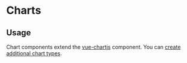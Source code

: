 

<Meta of={ChartStories} />

# Charts

## Usage

Chart components extend the [vue-chartjs](https://github.com/apertureless/vue-chartjs) component. You can [create additional chart types](https://github.com/apertureless/vue-chartjs#how-to-use).

<ArgTypes />
<Stories />
